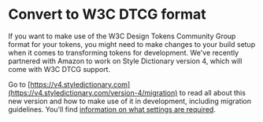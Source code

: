 # Convert to W3C DTCG format

If you want to make use of the W3C Design Tokens Community Group format for your tokens, you might need to make changes to your build setup when it comes to transforming tokens for development. We've recently partnered with Amazon to work on Style Dictionary version 4, which will come with W3C DTCG support.

Go to [https://v4.styledictionary.com](https://v4.styledictionary.com/version-4/migration) to read all about this new version and how to make use of it in development, including migration guidelines. You'll find [information on what settings are required](https://v4.styledictionary.com/reference/utils/dtcg).

